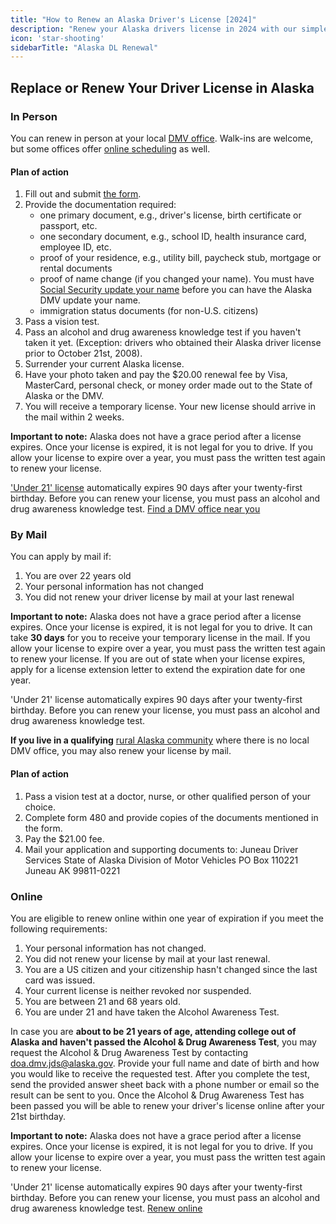 ```yaml
---
title: "How to Renew an Alaska Driver's License [2024]"
description: "Renew your Alaska drivers license in 2024 with our simple, step-by-step guide. Find all the necessary requirements, forms, fees, and online renewal options to ensure a hassle-free experience. Stay legal and avoid fines - start your renewal process now!"
icon: 'star-shooting'
sidebarTitle: "Alaska DL Renewal"
---
```

## Replace or Renew Your Driver License in Alaska

### In Person
You can renew in person at your local [DMV office](http://doa.alaska.gov/dmv/office/index.htm). 
Walk-ins are welcome, but some offices offer [online scheduling](http://doa.alaska.gov/dmv/home.htm) as well.

#### Plan of action
1. Fill out and submit [the form](http://doa.alaska.gov/dmv/forms/pdfs/478.pdf).
2. Provide the documentation required:
   - one primary document, e.g., driver's license, birth certificate or passport, etc.
   - one secondary document, e.g., school ID, health insurance card, employee ID, etc.
   - proof of your residence, e.g., utility bill, paycheck stub, mortgage or rental documents
   - proof of name change (if you changed your name). You must have [Social Security update your name](https://faq.ssa.gov/link/portal/34011/34019/Article/3749/How-do-I-change-or-correct-my-name-on-my-Social-Security-number-card) before you can have the Alaska DMV update your name.
   - immigration status documents (for non-U.S. citizens)
3. Pass a vision test.
4. Pass an alcohol and drug awareness knowledge test if you haven't taken it yet. (Exception: drivers who obtained their Alaska driver license prior to October 21st, 2008).
5. Surrender your current Alaska license.
6. Have your photo taken and pay the $20.00 renewal fee by Visa, MasterCard, personal check, or money order made out to the State of Alaska or the DMV.
7. You will receive a temporary license. Your new license should arrive in the mail within 2 weeks.

**Important to note:** Alaska does not have a grace period after a license expires. Once your license is expired, it is not legal for you to drive. If you allow your license to expire over a year, you must pass the written test again to renew your license.

<u>'Under 21' license</u> automatically expires 90 days after your twenty-first birthday. Before you can renew your license, you must pass an alcohol and drug awareness knowledge test.
[Find a DMV office near you](https://driving-tests.org/dmv-near-me/)

### By Mail
You can apply by mail if:
1. You are over 22 years old
2. Your personal information has not changed
3. You did not renew your driver license by mail at your last renewal

**Important to note:** Alaska does not have a grace period after a license expires. Once your license is expired, it is not legal for you to drive. It can take **30 days** for you to receive your temporary license in the mail. If you allow your license to expire over a year, you must pass the written test again to renew your license. If you are out of state when your license expires, apply for a license extension letter to extend the expiration date for one year.

'Under 21' license automatically expires 90 days after your twenty-first birthday. Before you can renew your license, you must pass an alcohol and drug awareness knowledge test.

**If you live in a qualifying** [rural Alaska community](http://doa.alaska.gov/dmv/reg/exempt.htm) where there is no local DMV office, you may also renew your license by mail.

#### Plan of action
1. Pass a vision test at a doctor, nurse, or other qualified person of your choice.
2. Complete form 480 and provide copies of the documents mentioned in the form.
3. Pay the $21.00 fee.
4. Mail your application and supporting documents to:
Juneau Driver Services
State of Alaska
Division of Motor Vehicles
PO Box 110221
Juneau AK 99811-0221


### Online
You are eligible to renew online within one year of expiration if you meet the following requirements:
1. Your personal information has not changed.
2. You did not renew your license by mail at your last renewal.
3. You are a US citizen and your citizenship hasn't changed since the last card was issued.
4. Your current license is neither revoked nor suspended.
5. You are between 21 and 68 years old.
6. You are under 21 and have taken the Alcohol Awareness Test.

In case you are **about to be 21 years of age, attending college out of Alaska and haven't passed the Alcohol & Drug Awareness Test**, you may request the Alcohol & Drug Awareness Test by contacting [doa.dmv.jds@alaska.gov](mailto:doa.dmv.jds@alaska.gov). Provide your full name and date of birth and how you would like to receive the requested test. After you complete the test, send the provided answer sheet back with a phone number or email so the result can be sent to you. Once the Alcohol & Drug Awareness Test has been passed you will be able to renew your driver's license online after your 21st birthday.

**Important to note:** Alaska does not have a grace period after a license expires. Once your license is expired, it is not legal for you to drive. If you allow your license to expire over a year, you must pass the written test again to renew your license.

'Under 21' license automatically expires 90 days after your twenty-first birthday. Before you can renew your license, you must pass an alcohol and drug awareness knowledge test.
[Renew online](https://online.dmv.alaska.gov/DMVMailInRenewal/)